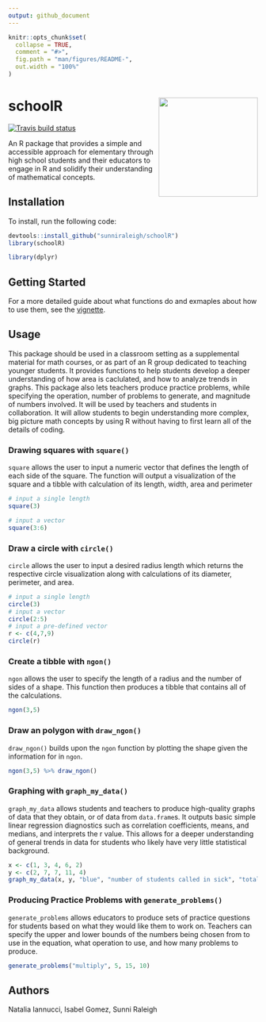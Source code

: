 ```yaml
---
output: github_document
---
```


<!-- README.md is generated from README.Rmd. Please edit that file -->

```r
knitr::opts_chunk$set(
  collapse = TRUE,
  comment = "#>",
  fig.path = "man/figures/README-",
  out.width = "100%"
)
```

# schoolR <img src='hex_design2.png' align="right" height="200" /></a>

<!-- badges: start -->
[![Travis build status](https://travis-ci.org/sunniraleigh/schoolR.svg?branch=master)](https://travis-ci.org/sunniraleigh/schoolR)
<!-- badges: end -->

An R package that provides a simple and accessible approach for elementary through high school students and their educators to engage in R and solidify their understanding of mathematical concepts. 

## Installation
To install, run the following code: 
```r
devtools::install_github("sunniraleigh/schoolR") 
library(schoolR)
```

```r
library(dplyr)
```


## Getting Started
For a more detailed guide about what functions do and exmaples about how to use them, see the [vignette](./vignettes/schoolR.Rmd).

## Usage
This package should be used in a classroom setting as a supplemental material for math courses, or as part of an R group dedicated to teaching younger students.
It provides functions to help students develop a deeper understanding of how area is caclulated, and how to analyze trends in graphs.
This package also lets teachers produce practice problems, while specifying the operation, number of problems to generate, and magnitude of numbers involved. 
It will be used by teachers and students in collaboration. It will allow students to begin understanding more complex, big picture math concepts by using R without having to first learn all of the details of coding.

### Drawing squares with `square()`
`square` allows the user to input a numeric vector that defines the length of each side of the square. The function will output a visualization of the square and a tibble with calculation of its length, width, area and perimeter
```r
# input a single length 
square(3)

# input a vector
square(3:6)
```

### Draw a circle with `circle()`
`circle` allows the user to input a desired radius length which returns the respective circle visualization along with calculations of its diameter, perimeter, and area.
```r
# input a single length
circle(3)
# input a vector
circle(2:5)
# input a pre-defined vector
r <- c(4,7,9)
circle(r)
```

### Create a tibble with `ngon()`
`ngon` allows the user to specify the length of a radius and the number of sides of a shape. This function then produces a tibble that contains all of the calculations.
```r
ngon(3,5)
```

### Draw an polygon with `draw_ngon()`
`draw_ngon()` builds upon the `ngon` function by plotting the shape given the information for in `ngon`.

```r
ngon(3,5) %>% draw_ngon()
```

### Graphing with `graph_my_data()`
`graph_my_data` allows students and teachers to produce high-quality graphs of data that they obtain, or of data from `data.frame`s. It outputs basic simple linear regression diagnostics such as correlation coefficients, means, and medians, and interprets the r value. This allows for a deeper understanding of general trends in data for students who likely have very little statistical background.
```r
x <- c(1, 3, 4, 6, 2)
y <- c(2, 7, 7, 11, 4)
graph_my_data(x, y, "blue", "number of students called in sick", "total number of absences", "kids out of school on a certain day")
```

### Producing Practice Problems with `generate_problems()`
`generate_problems` allows educators to produce sets of practice questions for students based on what they would like them to work on. Teachers can specify the upper and lower bounds of the numbers being chosen from to use in the equation, what operation to use, and how many problems to produce.
```r
generate_problems("multiply", 5, 15, 10)
```

## Authors
Natalia Iannucci, Isabel Gomez, Sunni Raleigh

